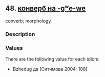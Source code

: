 ## 48. <a href =  'https://agricolamz.github.io/The_Circassian_Isoglosses_Database/48.html' target='_blank'>конверб на -gʷe-we</a>
converb; morphology

### Description



### Values
There are the following value for each idiom:

* Bzhedug  да [Ситимова 2004: 108] 

